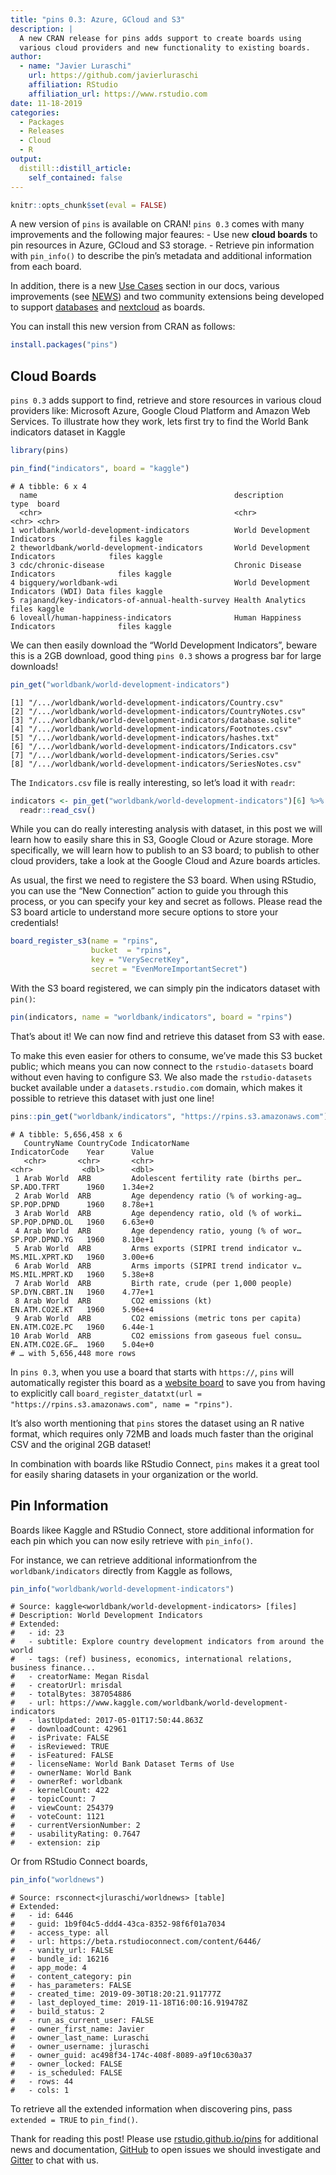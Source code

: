 ```yaml
---
title: "pins 0.3: Azure, GCloud and S3"
description: |
  A new CRAN release for pins adds support to create boards using
  various cloud providers and new functionality to existing boards.
author:
  - name: "Javier Luraschi"
    url: https://github.com/javierluraschi
    affiliation: RStudio
    affiliation_url: https://www.rstudio.com
date: 11-18-2019
categories:
  - Packages
  - Releases
  - Cloud
  - R
output:
  distill::distill_article:
    self_contained: false
---
```


```r
knitr::opts_chunk$set(eval = FALSE)
```

A new version of `pins` is available on CRAN! `pins 0.3` comes with many improvements and the following major feaures:
- Use new **cloud boards** to pin resources in Azure, GCloud and S3 storage.
- Retrieve pin information with `pin_info()` to describe the pin's metadata and additional information from each board.

In addition, there is a new [Use Cases](https://rstudio.github.io/pins/articles/use-cases.html) section in our docs, various improvements (see [NEWS](https://rstudio.github.io/pins/news/index.html)) and two community extensions being developed to support [databases](https://edgararuiz.github.io/connections/#pins) and [nextcloud](https://gitlab.com/gwmngilfen/nextcloudr) as boards.

You can install this new version from CRAN as follows:

```r
install.packages("pins")
```

## Cloud Boards

`pins 0.3` adds support to find, retrieve and store resources in various cloud providers like: Microsoft Azure, Google Cloud Platform and Amazon Web Services. To illustrate how they work, lets first try to find the World Bank indicators dataset in Kaggle

```r
library(pins)

pin_find("indicators", board = "kaggle")
```
```
# A tibble: 6 x 4
  name                                            description                             type  board 
  <chr>                                           <chr>                                   <chr> <chr> 
1 worldbank/world-development-indicators          World Development Indicators            files kaggle
2 theworldbank/world-development-indicators       World Development Indicators            files kaggle
3 cdc/chronic-disease                             Chronic Disease Indicators              files kaggle
4 bigquery/worldbank-wdi                          World Development Indicators (WDI) Data files kaggle
5 rajanand/key-indicators-of-annual-health-survey Health Analytics                        files kaggle
6 loveall/human-happiness-indicators              Human Happiness Indicators              files kaggle
```

We can then easily download the "World Development Indicators", beware this is a 2GB download, good thing `pins 0.3` shows a progress bar for large downloads!

```r
pin_get("worldbank/world-development-indicators")
```
```
[1] "/.../worldbank/world-development-indicators/Country.csv"     
[2] "/.../worldbank/world-development-indicators/CountryNotes.csv"
[3] "/.../worldbank/world-development-indicators/database.sqlite" 
[4] "/.../worldbank/world-development-indicators/Footnotes.csv"   
[5] "/.../worldbank/world-development-indicators/hashes.txt"      
[6] "/.../worldbank/world-development-indicators/Indicators.csv"  
[7] "/.../worldbank/world-development-indicators/Series.csv"      
[8] "/.../worldbank/world-development-indicators/SeriesNotes.csv" 
```

The `Indicators.csv` file is really interesting, so let's load it with `readr`:

```r
indicators <- pin_get("worldbank/world-development-indicators")[6] %>%
  readr::read_csv()
```

While you can do really interesting analysis with dataset, in this post we will learn how to easily share this in S3, Google Cloud or Azure storage. More specifically, we will learn how to publish to an S3 board; to publish to other cloud providers, take a look at the Google Cloud and Azure boards articles.

As usual, the first we need to registere the S3 board. When using RStudio, you can use the "New Connection" action to guide you through this process, or you can specify your key and secret  as follows. Please read the S3 board article to understand more secure options to store your credentials!

```r
board_register_s3(name = "rpins",
                  bucket  = "rpins",
                  key = "VerySecretKey",
                  secret = "EvenMoreImportantSecret")
```

With the S3 board registered, we can simply pin the indicators dataset with `pin()`:

```r
pin(indicators, name = "worldbank/indicators", board = "rpins")
```

That's about it! We can now find and retrieve this dataset from S3 with ease.

To make this even easier for others to consume, we've made this S3 bucket public; which means you can now connect to the `rstudio-datasets` board without even having to configure S3. We also made the `rstudio-datasets` bucket available under a `datasets.rstudio.com` domain, which makes it possible to retrieve this dataset with just one line!

```r
pins::pin_get("worldbank/indicators", "https://rpins.s3.amazonaws.com")
```
```
# A tibble: 5,656,458 x 6
   CountryName CountryCode IndicatorName                          IndicatorCode    Year      Value
   <chr>       <chr>       <chr>                                  <chr>           <dbl>      <dbl>
 1 Arab World  ARB         Adolescent fertility rate (births per… SP.ADO.TFRT      1960    1.34e+2
 2 Arab World  ARB         Age dependency ratio (% of working-ag… SP.POP.DPND      1960    8.78e+1
 3 Arab World  ARB         Age dependency ratio, old (% of worki… SP.POP.DPND.OL   1960    6.63e+0
 4 Arab World  ARB         Age dependency ratio, young (% of wor… SP.POP.DPND.YG   1960    8.10e+1
 5 Arab World  ARB         Arms exports (SIPRI trend indicator v… MS.MIL.XPRT.KD   1960    3.00e+6
 6 Arab World  ARB         Arms imports (SIPRI trend indicator v… MS.MIL.MPRT.KD   1960    5.38e+8
 7 Arab World  ARB         Birth rate, crude (per 1,000 people)   SP.DYN.CBRT.IN   1960    4.77e+1
 8 Arab World  ARB         CO2 emissions (kt)                     EN.ATM.CO2E.KT   1960    5.96e+4
 9 Arab World  ARB         CO2 emissions (metric tons per capita) EN.ATM.CO2E.PC   1960    6.44e-1
10 Arab World  ARB         CO2 emissions from gaseous fuel consu… EN.ATM.CO2E.GF…  1960    5.04e+0
# … with 5,656,448 more rows
```

In `pins 0.3`, when you use a board that starts with `https://`, `pins` will automatically register this board as a [website board](https://rstudio.github.io/pins/articles/boards-websites.html) to save you from having to explicitly call `board_register_datatxt(url = "https://rpins.s3.amazonaws.com", name = "rpins")`.

It's also worth mentioning that `pins` stores the dataset using an R native format, which requires only 72MB and loads much faster than the original CSV and the original 2GB dataset!

In combination with boards like RStudio Connect, `pins` makes it a great tool for easily sharing datasets in your organization or the world.

## Pin Information

Boards likee Kaggle and RStudio Connect, store additional information for each pin which you can now esily retrieve with `pin_info()`.

For instance, we can retrieve additional informationfrom the `worldbank/indicators` directly from Kaggle as follows,

```r
pin_info("worldbank/world-development-indicators")
```
```
# Source: kaggle<worldbank/world-development-indicators> [files]
# Description: World Development Indicators
# Extended:
#   - id: 23
#   - subtitle: Explore country development indicators from around the world
#   - tags: (ref) business, economics, international relations, business finance...
#   - creatorName: Megan Risdal
#   - creatorUrl: mrisdal
#   - totalBytes: 387054886
#   - url: https://www.kaggle.com/worldbank/world-development-indicators
#   - lastUpdated: 2017-05-01T17:50:44.863Z
#   - downloadCount: 42961
#   - isPrivate: FALSE
#   - isReviewed: TRUE
#   - isFeatured: FALSE
#   - licenseName: World Bank Dataset Terms of Use
#   - ownerName: World Bank
#   - ownerRef: worldbank
#   - kernelCount: 422
#   - topicCount: 7
#   - viewCount: 254379
#   - voteCount: 1121
#   - currentVersionNumber: 2
#   - usabilityRating: 0.7647
#   - extension: zip
```

Or from RStudio Connect boards,

```r
pin_info("worldnews")
```
```
# Source: rsconnect<jluraschi/worldnews> [table]
# Extended:
#   - id: 6446
#   - guid: 1b9f04c5-ddd4-43ca-8352-98f6f01a7034
#   - access_type: all
#   - url: https://beta.rstudioconnect.com/content/6446/
#   - vanity_url: FALSE
#   - bundle_id: 16216
#   - app_mode: 4
#   - content_category: pin
#   - has_parameters: FALSE
#   - created_time: 2019-09-30T18:20:21.911777Z
#   - last_deployed_time: 2019-11-18T16:00:16.919478Z
#   - build_status: 2
#   - run_as_current_user: FALSE
#   - owner_first_name: Javier
#   - owner_last_name: Luraschi
#   - owner_username: jluraschi
#   - owner_guid: ac498f34-174c-408f-8089-a9f10c630a37
#   - owner_locked: FALSE
#   - is_scheduled: FALSE
#   - rows: 44
#   - cols: 1
```

To retrieve all the extended information when discovering pins, pass `extended = TRUE` to `pin_find()`.

Thank for reading this post! Please use [rstudio.github.io/pins](https://rstudio.github.io/pins) for additional news and documentation, [GitHub](https://github.com/rstudio/pins/issues/new) to open issues we should investigate and [Gitter](https://gitter.im/rstudio/pins) to chat with us.

